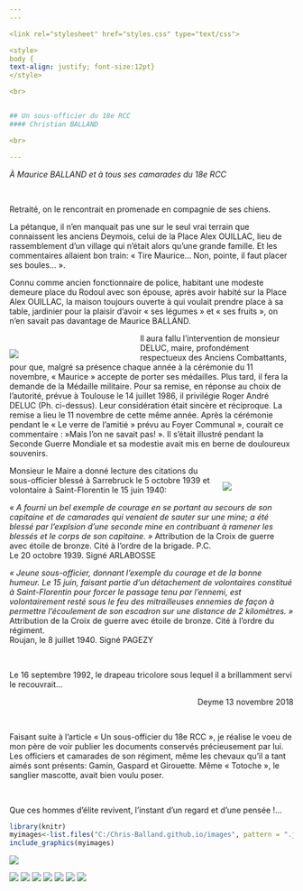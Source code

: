 ```yaml
---
---  

<link rel="stylesheet" href="styles.css" type="text/css">

<style>
body {
text-align: justify; font-size:12pt}
</style>

<br>  


## Un sous-officier du 18e RCC        
#### Christian BALLAND  

<br>

---  
```



*À Maurice BALLAND et à tous ses camarades du 18e RCC*

<br>


Retraité, on le rencontrait en promenade en compagnie de ses chiens.

La pétanque, il n’en manquait pas une sur le seul vrai terrain que connaissent les anciens Deymois, celui de la Place Alex OUILLAC, lieu de rassemblement d’un village qui n’était alors qu’une grande famille. Et les commentaires allaient bon train: « Tire Maurice… Non, pointe, il faut placer ses boules… ».

Connu comme ancien fonctionnaire de police, habitant une modeste demeure place du Rodoul avec son épouse, après avoir habité sur la Place Alex OUILLAC, la maison toujours ouverte à qui voulait prendre place à sa table, jardinier pour la plaisir d’avoir « ses légumes » et « ses fruits », on n’en savait pas davantage de Maurice BALLAND.

<div style= "float:left;position: relative; width:42%; top: 14px;margin-right: 20px">

![](11.11.1986-Remise de Medaille.jpg) 

</div>

Il aura fallu l’intervention de monsieur DELUC, maire, profondément respectueux des Anciens Combattants, pour que, malgré sa présence chaque année à la cérémonie du 11 novembre, « Maurice » accepte de porter ses médailles. Plus tard, il fera la demande de la Médaille militaire. Pour sa remise, en réponse au choix de l’autorité, prévue à Toulouse le 14 juillet 1986, il privilégie Roger André DELUC (Ph. ci-dessus). Leur considération était sincère et réciproque. La remise a lieu le 11 novembre de cette même année. Après la cérémonie pendant le « Le verre de l’amitié » prévu au Foyer Communal », courait ce commentaire : »Mais l’on ne savait pas! ». Il s’était illustré pendant la Seconde Guerre Mondiale et sa modestie avait mis en berne de douloureux souvenirs.

<div style= "float:right;position: relative; width:25%; top: 14px;margin-left: 20px">

![](Portrait Maurice.jpg) 

</div>

Monsieur le Maire a donné lecture des citations du sous-officier blessé à Sarrebruck le 5 octobre 1939 et volontaire à Saint-Florentin le 15 juin 1940:

*« A fourni un bel exemple de courage en se portant au secours de son capitaine et de camarades qui venaient de sauter sur une mine; a été blessé par l’explsion d’une seconde mine en contribuant à ramener les blessés et le corps de son capitaine. »* Attribution de la Croix de guerre avec étoile de bronze. Cité à l’ordre de la brigade. P.C.  
Le 20 octobre 1939. Signé ARLABOSSE

*« Jeune sous-officier, donnant l’exemple du courage et de la bonne humeur. Le 15 juin, faisant partie d’un détachement de volontaires constitué à Saint-Florentin pour forcer le passage tenu par l’ennemi, est volontairement resté sous le feu des mitrailleuses ennemies de façon à permettre l’écoulement de son escadron sur une distance de 2 kilomètres. »* Attribution de la Croix de guerre avec étoile de bronze. Cité à l’ordre du régiment.  
Roujan, le 8 juillet 1940. Signé PAGEZY  

<br>

Le 16 septembre 1992, le drapeau tricolore sous lequel il a brillamment servi le recouvrait…

<div style="text-align: right"> Deyme 13 novembre 2018</div>  
<br /> 

    
    
Faisant suite à l’article « Un sous-officier du 18e RCC », je réalise le voeu de mon père de voir publier les documents conservés précieusement par lui. Les officiers et camarades de son régiment, même les chevaux qu’il a tant aimés sont présents: Gamin, Gaspard et Girouette. Même « Totoche », le sanglier mascotte, avait bien voulu poser.  

<br>

Que ces hommes d’élite revivent, l’instant d’un regard et d’une pensée !… 

```r
library(knitr)
myimages<-list.files("C:/Chris-Balland.github.io/images", pattern = ".jpg", full.names = TRUE)
include_graphics(myimages)
```
![](Gallery Maurice 1.jpg) 

![](Gallery Maurice 2.jpg) 
![](Gallery Maurice 3.jpg) 
![](Gallery Maurice 4 _officiers-et-sous-officiers-1939.jpg) 
![](Gallery Maurice 5-rcc-1939.jpg) 
![](Gallery Maurice 6 girouette-forbach-19371.jpg) 
![](Gallery Maurice 7 _20-02-1938.jpg) 
![](Gallery Maurice 8 forbach-12-mars-1939-3.jpg) 



